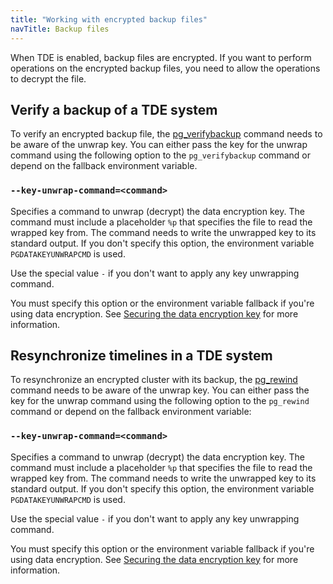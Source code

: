 ```yaml
---
title: "Working with encrypted backup files"
navTitle: Backup files
---
```


When TDE is enabled, backup files are encrypted. If you want to perform operations on the encrypted backup files, you need to allow the operations to decrypt the file.

## Verify a backup of a TDE system

To verify an encrypted backup file, the [pg_verifybackup](https://www.postgresql.org/docs/15/app-pgverifybackup.html) command needs to be aware of the unwrap key. You can either pass the key for the unwrap command using the following option to the `pg_verifybackup` command or depend on the fallback environment variable.

### `--key-unwrap-command=<command>` 

Specifies a command to unwrap (decrypt) the data encryption key. The command must include a placeholder `%p` that specifies the file to read the wrapped key from. The command needs to write the unwrapped key to its standard output. If you don't specify this option, the environment variable `PGDATAKEYUNWRAPCMD` is used.  
 
Use the special value `-` if you don't want to apply any key unwrapping command. 
  
You must specify this option or the environment variable fallback if you're using data encryption. See [Securing the data encryption key](../secure_key/) for more information.


## Resynchronize timelines in a TDE system

To resynchronize an encrypted cluster with its backup, the [pg_rewind](https://www.postgresql.org/docs/15/app-pgrewind.html) command needs to be aware of the unwrap key. You can either pass the key for the unwrap command using the following option to the `pg_rewind` command or depend on the fallback environment variable:

### `--key-unwrap-command=<command>`

Specifies a command to unwrap (decrypt) the data encryption key. The command must include a placeholder `%p` that specifies the file to read the wrapped key from. The command needs to write the unwrapped key to its standard output. If you don't specify this option, the environment variable `PGDATAKEYUNWRAPCMD` is used.  

Use the special value `-` if you don't want to apply any key unwrapping command. 
 
You must specify this option or the environment variable fallback if you're using data encryption. See [Securing the data encryption key](../secure_key/) for more information.

